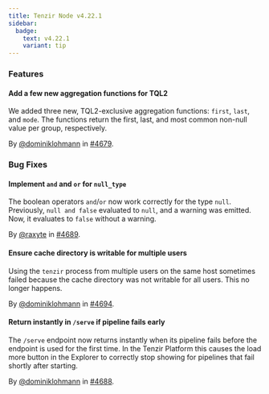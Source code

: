 ```yaml
---
title: Tenzir Node v4.22.1
sidebar:
  badge:
    text: v4.22.1
    variant: tip
---
```


### Features

#### Add a few new aggregation functions for TQL2

We added three new, TQL2-exclusive aggregation functions: `first`, `last`, and
`mode`. The functions return the first, last, and most common non-null value per
group, respectively.

By [@dominiklohmann](https://github.com/dominiklohmann) in [#4679](https://github.com/tenzir/tenzir/pull/4679).

### Bug Fixes

#### Implement `and` and `or` for `null_type`

The boolean operators `and`/`or` now work correctly for the type `null`.
Previously, `null and false` evaluated to `null`, and a warning was emitted.
Now, it evaluates to `false` without a warning.

By [@raxyte](https://github.com/raxyte) in [#4689](https://github.com/tenzir/tenzir/pull/4689).

#### Ensure cache directory is writable for multiple users

Using the `tenzir` process from multiple users on the same host sometimes failed
because the cache directory was not writable for all users. This no longer
happens.

By [@dominiklohmann](https://github.com/dominiklohmann) in [#4694](https://github.com/tenzir/tenzir/pull/4694).

#### Return instantly in `/serve` if pipeline fails early

The `/serve` endpoint now returns instantly when its pipeline fails before the
endpoint is used for the first time. In the Tenzir Platform this causes the load
more button in the Explorer to correctly stop showing for pipelines that fail
shortly after starting.

By [@dominiklohmann](https://github.com/dominiklohmann) in [#4688](https://github.com/tenzir/tenzir/pull/4688).
